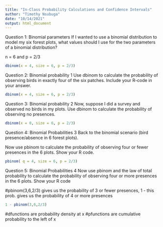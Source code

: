 ```yaml
---
title: "In-Class Probability Calculations and Confidence Intervals"
author: "Timothy Nsubuga"
date: "10/14/2021"
output: html_document
---
```



Question 1: Binomial parameters
If I wanted to use a binomial distribution to model my six forest plots, what values should I use for the two parameters of a binomial distribution?

n = 6 and p = 2/3 

```r
dbinom(x = 4, size = 6, p = 2/3)
```
Question 2: Binomial probability 1
Use dbinom to calculate the probability of observing birds in exactly four of the six patches. Include your R-code in your answer.

```r
dbinom(x = 4, size = 6, p = 2/3)
```
Question 3: Binomial probability 2
Now, suppose I did a survey and observed no birds in my plots. Use dbinom to calculate the probability of observing no presences.

```r
dbinom(x = 0, size = 6, p = 2/3)
```

Question 4: Binomial Probabilities 3
Back to the binomial scenario (bird presence/absence in 6 forest plots).

Now use pbinom to calculate the probability of observing four or fewer presences in the 6 plots. Show your R code.

```r
pbinom( q = 4, size = 6, p = 2/3)
```

Question 5: Binomial Probabilities 4
Now use pbinom and the law of total probability to calculate the probability of observing four or more presences in the 6 plots. Show your R code

#pbinom(3,6,2/3) gives us the probability of 3 or fewer presences, 1 - this prob. gives us the probability of 4 or more presences 
```r
1 - pbinom(3,6,2/3)
```
#dfunctions are probability density at x
#pfunctions are cumulative probability to the left of x

